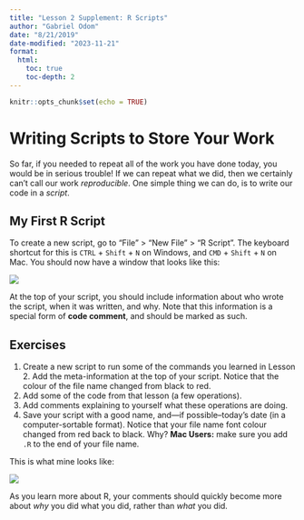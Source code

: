 ```yaml
---
title: "Lesson 2 Supplement: R Scripts"
author: "Gabriel Odom"
date: "8/21/2019"
date-modified: "2023-11-21"
format:
  html:
    toc: true
    toc-depth: 2
---
```


```r
knitr::opts_chunk$set(echo = TRUE)
```



# Writing Scripts to Store Your Work
So far, if you needed to repeat all of the work you have done today, you would be in serious trouble! If we can repeat what we did, then we certainly can't call our work *reproducible*. One simple thing we can do, is to write our code in a *script*.


## My First R Script
To create a new script, go to "File" > "New File" > "R Script". The keyboard shortcut for this is `CTRL` + `Shift` + `N` on Windows, and `CMD` + `Shift` + `N` on Mac. You should now have a window that looks like this:

![](../_figures/intro_first_script_empty.png)

At the top of your script, you should include information about who wrote the script, when it was written, and why. Note that this information is a special form of **code comment**, and should be marked as such.

::: {.callout-note title="Exercises"}
## Exercises
1. Create a new script to run some of the commands you learned in Lesson 2. Add the meta-information at the top of your script. Notice that the colour of the file name changed from black to red.
2. Add some of the code from that lesson (a few operations).
3. Add comments explaining to yourself what these operations are doing.
4. Save your script with a good name, and---if possible--today's date (in a computer-sortable format). Notice that your file name font colour changed from red back to black. Why? **Mac Users:** make sure you add `.R` to the end of your file name.
:::


This is what mine looks like:

![](../_figures/intro_first_script.png)

As you learn more about R, your comments should quickly become more about *why* you did what you did, rather than *what* you did.

